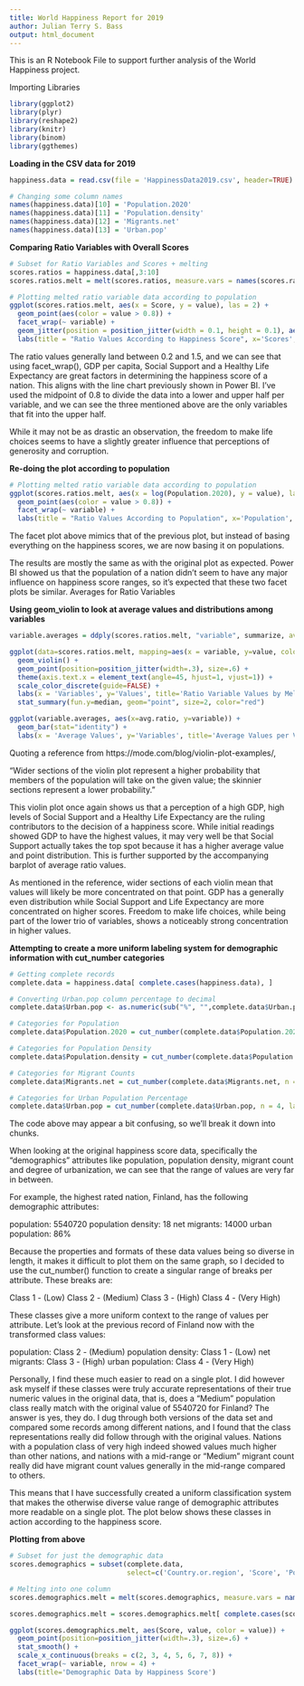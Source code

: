 ```yaml
---
title: World Happiness Report for 2019
author: Julian Terry S. Bass
output: html_document
---
```


This is an R Notebook File to support further analysis of the World Happiness project.

Importing Libraries

```r

library(ggplot2)
library(plyr)
library(reshape2)
library(knitr)
library(binom) 
library(ggthemes)

```

**Loading in the CSV data for 2019**

```r
happiness.data = read.csv(file = 'HappinessData2019.csv', header=TRUE)

# Changing some column names
names(happiness.data)[10] = 'Population.2020'
names(happiness.data)[11] = 'Population.density'
names(happiness.data)[12] = 'Migrants.net'
names(happiness.data)[13] = 'Urban.pop'

```

**Comparing Ratio Variables with Overall Scores**

```r

# Subset for Ratio Variables and Scores + melting
scores.ratios = happiness.data[,3:10]
scores.ratios.melt = melt(scores.ratios, measure.vars = names(scores.ratios)[2:7])

# Plotting melted ratio variable data according to population
ggplot(scores.ratios.melt, aes(x = Score, y = value), las = 2) + 
  geom_point(aes(color = value > 0.8)) +
  facet_wrap(~ variable) + 
  geom_jitter(position = position_jitter(width = 0.1, height = 0.1), aes(color = value > 0.8), alpha = 0.5) +
  labs(title = "Ratio Values According to Happiness Score", x='Scores', y='Value by Ratio Variable')


```
The ratio values generally land between 0.2 and 1.5, and we can see that using facet_wrap(), GDP per capita, Social Support and a Healthy Life Expectancy are great factors in determining the happiness score of a nation. This aligns with the line chart previously shown in Power BI. I've used the midpoint of 0.8 to divide the data into a lower and upper half per variable, and we can see the three mentioned above are the only variables that fit into the upper half.

While it may not be as drastic an observation, the freedom to make life choices seems to have a slightly greater influence that perceptions of generosity and corruption.

**Re-doing the plot according to population**

```r

# Plotting melted ratio variable data according to population
ggplot(scores.ratios.melt, aes(x = log(Population.2020), y = value), las = 2) + 
  geom_point(aes(color = value > 0.8)) +
  facet_wrap(~ variable) + 
  labs(title = "Ratio Values According to Population", x='Population', y='Value by Ratio Variable') + geom_jitter(position = position_jitter(width = 0.1, height = 0.1), aes(color = value > 0.8), alpha = 0.5)

```
The facet plot above mimics that of the previous plot, but instead of basing everything on the happiness scores, we are now basing it on populations.

The results are mostly the same as with the original plot as expected. Power BI showed us that the population of a nation didn't seem to have any major influence on happiness score ranges, so it's expected that these two facet plots be similar.
Averages for Ratio Variables

**Using geom_violin to look at average values and distributions among variables**

```r

variable.averages = ddply(scores.ratios.melt, "variable", summarize, avg.ratio = mean(value))

ggplot(data=scores.ratios.melt, mapping=aes(x = variable, y=value, color=variable)) + 
  geom_violin() + 
  geom_point(position=position_jitter(width=.3), size=.6) + 
  theme(axis.text.x = element_text(angle=45, hjust=1, vjust=1)) + 
  scale_color_discrete(guide=FALSE) + 
  labs(x = 'Variables', y='Values', title='Ratio Variable Values by Melting') +
  stat_summary(fun.y=median, geom="point", size=2, color="red")

ggplot(variable.averages, aes(x=avg.ratio, y=variable)) +
  geom_bar(stat="identity") +
  labs(x = 'Average Values', y='Variables', title='Average Values per Variable')

```
Quoting a reference from https://mode.com/blog/violin-plot-examples/,

"Wider sections of the violin plot represent a higher probability that members of the population will take on the given value; the skinnier sections represent a lower probability."

This violin plot once again shows us that a perception of a high GDP, high levels of Social Support and a Healthy Life Expectancy are the ruling contributors to the decision of a happiness score. While initial readings showed GDP to have the highest values, it may very well be that Social Support actually takes the top spot because it has a higher average value and point distribution. This is further supported by the accompanying barplot of average ratio values.

As mentioned in the reference, wider sections of each violin mean that values will likely be more concentrated on that point. GDP has a generally even distribution while Social Support and Life Expectancy are more concentrated on higher scores. Freedom to make life choices, while being part of the lower trio of variables, shows a noticeably strong concentration in higher values.

**Attempting to create a more uniform labeling system for demographic information with cut_number categories**

```r

# Getting complete records
complete.data = happiness.data[ complete.cases(happiness.data), ]

# Converting Urban.pop column percentage to decimal
complete.data$Urban.pop <- as.numeric(sub("%", "",complete.data$Urban.pop,fixed=TRUE))/100

# Categories for Population
complete.data$Population.2020 = cut_number(complete.data$Population.2020, n = 4, labels = c('Class 1 - (Low)', 'Class 2 - (Medium)', 'Class 3 - (High)', 'Class 4 - (Very High)'))

# Categories for Population Density
complete.data$Population.density = cut_number(complete.data$Population.density, n = 4, labels = c('Class 1 - (Low)', 'Class 2 - (Medium)', 'Class 3 - (High)', 'Class 4 - (Very High)'))

# Categories for Migrant Counts
complete.data$Migrants.net = cut_number(complete.data$Migrants.net, n = 4, labels = c('Class 1 - (Low)', 'Class 2 - (Medium)', 'Class 3 - (High)', 'Class 4 - (Very High)'))

# Categories for Urban Population Percentage
complete.data$Urban.pop = cut_number(complete.data$Urban.pop, n = 4, labels = c('Class 1 - (Low)', 'Class 2 - (Medium)', 'Class 3 - (High)', 'Class 4 - (Very High)'))

```
The code above may appear a bit confusing, so we'll break it down into chunks. 

When looking at the original happiness score data, specifically the "demographics" attributes like population, population density, migrant count and degree of urbanization, we can see that the range of values are very far in between. 

For example, the highest rated nation, Finland, has the following demographic attributes:

population: 5540720
population density: 18
net migrants: 14000
urban population: 86%

Because the properties and formats of these data values being so diverse in length, it makes it difficult to plot them on the same graph, so I decided to use the cut_number() function to create a singular range of breaks per attribute. These breaks are:

Class 1 - (Low)
Class 2 - (Medium)
Class 3 - (High)
Class 4 - (Very High)

These classes give a more uniform context to the range of values per attribute. Let's look at the previous record of Finland now with the transformed class values:

population: Class 2 - (Medium)
population density: Class 1 - (Low)
net migrants: Class 3 - (High)
urban population: Class 4 - (Very High)

Personally, I find these much easier to read on a single plot. I did however ask myself if these classes were truly accurate representations of their true numeric values in the original data, that is, does a "Medium" population class really match with the original value of 5540720 for Finland? The answer is yes, they do. I dug through both versions of the data set and compared some records among different nations, and I found that the class representations really did follow through with the original values. Nations with a population class of very high indeed showed values much higher than other nations, and nations with a mid-range or "Medium" migrant count really did have migrant count values generally in the mid-range compared to others.

This means that I have successfully created a uniform classification system that makes the otherwise diverse value range of demographic attributes more readable on a single plot. The plot below shows these classes in action according to the happiness score.

**Plotting from above**

```r

# Subset for just the demographic data
scores.demographics = subset(complete.data, 
                             select=c('Country.or.region', 'Score', 'Population.2020', 'Population.density', 'Migrants.net', 'Urban.pop'))

# Melting into one column
scores.demographics.melt = melt(scores.demographics, measure.vars = names(scores.demographics)[3:6])

scores.demographics.melt = scores.demographics.melt[ complete.cases(scores.demographics.melt), ]

ggplot(scores.demographics.melt, aes(Score, value, color = value)) + 
  geom_point(position=position_jitter(width=.3), size=.6) + 
  stat_smooth() +
  scale_x_continuous(breaks = c(2, 3, 4, 5, 6, 7, 8)) +
  facet_wrap(~ variable, nrow = 4) +
  labs(title='Demographic Data by Happiness Score')

```

